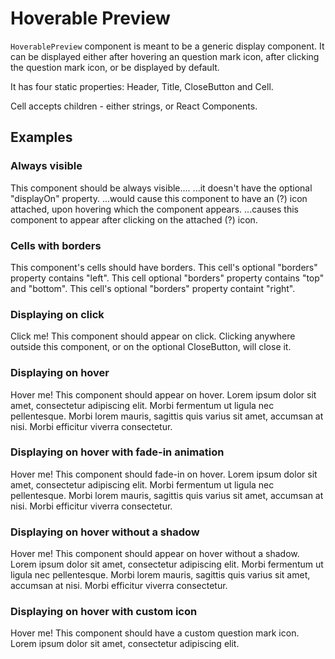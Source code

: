 
<Meta title="Others/HoverablePreview" />

# Hoverable Preview

`HoverablePreview` component is meant to be a generic display component. It can be displayed either after hovering an question mark icon, after clicking the question mark icon, or be displayed by default.

It has four static properties: Header, Title, CloseButton and Cell.

Cell accepts children - either strings, or React Components. 

## Examples

### Always visible

<Preview>
  <Story name="Always visible">
    <HoverablePreview style={{ left: "100px", top: "100px" }}>
      <HoverablePreview.Header>
        <HoverablePreview.Title>This component should be always visible....</HoverablePreview.Title>
      </HoverablePreview.Header>
      <HoverablePreview.Cell title="...because..." align="right">
        ...it doesn't have the optional "displayOn" property.
      </HoverablePreview.Cell>
      <HoverablePreview.Cell title="displayOn='hover'">
        ...would cause this component to have an (?) icon attached, upon hovering which the component appears.
      </HoverablePreview.Cell>
      <HoverablePreview.Cell title="displayOn='click'" align="left">
        ...causes this component to appear after clicking on the attached (?) icon.
      </HoverablePreview.Cell>
    </HoverablePreview>
  </Story>
</Preview>

### Cells with borders

<Preview>
  <Story name="Cells with borders">
    <HoverablePreview style={{ left: "100px", top: "100px" }}>
      <HoverablePreview.Header underline>
        <HoverablePreview.Title>This component's cells should have borders.</HoverablePreview.Title>
      </HoverablePreview.Header>
      <HoverablePreview.Cell title="Cell on the right" borders={[ 'left' ]} align="right">
        This cell's optional "borders" property contains "left".
      </HoverablePreview.Cell>
      <HoverablePreview.Cell title="Centered cell" borders={[ 'top', 'bottom' ]}>
        This cell optional "borders" property contains "top" and "bottom".
      </HoverablePreview.Cell>
      <HoverablePreview.Cell title="Cell on the left" borders={[ 'right' ]} align="left">
        This cell's optional "borders" property containt "right".
      </HoverablePreview.Cell>
    </HoverablePreview>
  </Story>
</Preview>

### Displaying on click

<Preview>
  <Story name="Displaying on click">
    <div style={{width: '500px', padding: '10px', display: 'flex', flexDirection: 'row'}}>
      Click me!
      <HoverablePreview displayOn='click'>
        <HoverablePreview.Header>
          <HoverablePreview.Title>This component should appear on click.</HoverablePreview.Title>
          <HoverablePreview.CloseButton />
        </HoverablePreview.Header>
        <HoverablePreview.Cell title="Example cell">
          Clicking anywhere outside this component, or on the optional CloseButton, will close it.
        </HoverablePreview.Cell>
      </HoverablePreview>
    </div>
  </Story>
</Preview>

### Displaying on hover

<Preview>
  <Story name="Displaying on hover">
    <div style={{width: '500px', padding: '10px', display: 'flex', flexDirection: 'row'}}>
      Hover me!
      <HoverablePreview displayOn='hover'>
        <HoverablePreview.Header>
          <HoverablePreview.Title>This component should appear on hover.</HoverablePreview.Title>
        </HoverablePreview.Header>
        <HoverablePreview.Cell title="Cell on the right" align="right">
          Lorem ipsum dolor sit amet, consectetur adipiscing elit.
        </HoverablePreview.Cell>
        <HoverablePreview.Cell title="Centered cell">
          Morbi fermentum ut ligula nec pellentesque. Morbi lorem mauris, sagittis quis varius sit amet, accumsan at nisi.
        </HoverablePreview.Cell>
        <HoverablePreview.Cell title="Cell on the left" align="left">
          Morbi efficitur viverra consectetur.
        </HoverablePreview.Cell>
      </HoverablePreview>
    </div>
  </Story>
</Preview>

### Displaying on hover with fade-in animation

<Preview>
  <Story name="Displaying on hover with fade-in animation">
    <div style={{width: '500px', padding: '10px', display: 'flex', flexDirection: 'row'}}>
      Hover me!
      <HoverablePreview fadeIn displayOn='hover'>
        <HoverablePreview.Header>
          <HoverablePreview.Title>This component should fade-in on hover.</HoverablePreview.Title>
        </HoverablePreview.Header>
        <HoverablePreview.Cell title="Cell on the right" align="right">
          Lorem ipsum dolor sit amet, consectetur adipiscing elit.
        </HoverablePreview.Cell>
        <HoverablePreview.Cell title="Centered cell">
          Morbi fermentum ut ligula nec pellentesque. Morbi lorem mauris, sagittis quis varius sit amet, accumsan at nisi.
        </HoverablePreview.Cell>
        <HoverablePreview.Cell title="Cell on the left" align="left">
          Morbi efficitur viverra consectetur.
        </HoverablePreview.Cell>
      </HoverablePreview>
    </div>
  </Story>
</Preview>

### Displaying on hover without a shadow

<Preview>
  <Story name="Displaying on hover without a shadow">
    <div style={{width: '500px', padding: '10px', display: 'flex', flexDirection: 'row'}}>
      Hover me!
      <HoverablePreview noShadow displayOn='hover'>
        <HoverablePreview.Header>
          <HoverablePreview.Title>This component should appear on hover without a shadow.</HoverablePreview.Title>
        </HoverablePreview.Header>
        <HoverablePreview.Cell title="Cell on the right" align="right">
          Lorem ipsum dolor sit amet, consectetur adipiscing elit.
        </HoverablePreview.Cell>
        <HoverablePreview.Cell title="Centered cell">
          Morbi fermentum ut ligula nec pellentesque. Morbi lorem mauris, sagittis quis varius sit amet, accumsan at nisi.
        </HoverablePreview.Cell>
        <HoverablePreview.Cell title="Cell on the left" align="left">
          Morbi efficitur viverra consectetur.
        </HoverablePreview.Cell>
      </HoverablePreview>
    </div>
  </Story>
</Preview>

### Displaying on hover with custom icon

<Preview>
  <Story name="Displaying on hover with borders and custom icon">
    <div style={{width: '500px', padding: '10px', display: 'flex', flexDirection: 'row'}}>
      Hover me!
      <HoverablePreview icon='question-circle' displayOn='hover'>
        <HoverablePreview.Header underline>
          <HoverablePreview.Title>This component should have a custom question mark icon.</HoverablePreview.Title>
        </HoverablePreview.Header>
        <HoverablePreview.Cell title="Cell">
          Lorem ipsum dolor sit amet, consectetur adipiscing elit.
        </HoverablePreview.Cell>
      </HoverablePreview>
    </div>
  </Story>
</Preview>
